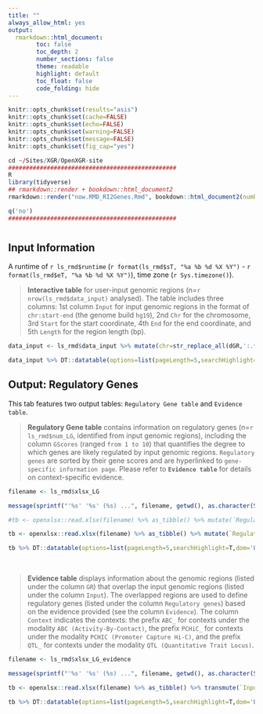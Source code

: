 ```yaml
---
title: ""
always_allow_html: yes
output:
  rmarkdown::html_document:
        toc: false
        toc_depth: 2
        number_sections: false
        theme: readable
        highlight: default
        toc_float: false
        code_folding: hide
---
```


```r
knitr::opts_chunk$set(results="asis")
knitr::opts_chunk$set(cache=FALSE)
knitr::opts_chunk$set(echo=FALSE)
knitr::opts_chunk$set(warning=FALSE)
knitr::opts_chunk$set(message=FALSE)
knitr::opts_chunk$set(fig_cap="yes")
```

```r
cd ~/Sites/XGR/OpenXGR-site
################################################
R
library(tidyverse)
## rmarkdown::render + bookdown::html_document2
rmarkdown::render("now.RMD_RI2Genes.Rmd", bookdown::html_document2(number_sections=F,theme=c("readable","united")[2], hightlight="default"), output_dir="/Users/hfang/Sites/XGR/OpenXGR-site/app/examples")

q('no')
################################################
```


# {.tabset .tabset-fade}


## **Input Information**
A runtime of ``r ls_rmd$runtime`` (``r format(ls_rmd$sT, "%a %b %d %X %Y")`` - ``r format(ls_rmd$eT, "%a %b %d %X %Y")``), time zone (``r Sys.timezone()``).

> **Interactive table** for user-input genomic regions (n=``r nrow(ls_rmd$data_input)`` analysed). The table includes three columns: 1st column `Input` for input genomic regions in the format of `chr:start-end` (the genome build `hg19`), 2nd `Chr` for the chromosome, 3rd `Start` for the start coordinate, 4th `End` for the end coordinate, and 5th `Length` for the region length (bp).

```r
data_input <- ls_rmd$data_input %>% mutate(chr=str_replace_all(dGR,':.*',''), start=str_replace_all(dGR,'.*:|-.*',''), end=str_replace_all(dGR,'.*-','')) %>% transmute(`Input`=dGR, Chromosome=chr, Start=start, End=end, Length=as.numeric(end)-as.numeric(start) + 1)

data_input %>% DT::datatable(options=list(pageLength=5,searchHighlight=T,dom='Bfrtip',buttons=c('csv','copy'), dom='t',scrollX=T), style='default', caption="", rownames=FALSE, escape=F, extensions=c('Buttons'))
```


## **Output: Regulatory Genes**
This tab features two output tables: `Regulatory Gene table` and `Evidence table`.

> **Regulatory Gene table** contains information on regulatory genes (n=``r ls_rmd$num_LG``, identified from input genomic regions), including the column `GScores` (ranged `from 1 to 10`) that quantifies the degree to which genes are likely regulated by input genomic regions. `Regulatory genes` are sorted by their gene scores and are hyperlinked to `gene-specific information page`. Please refer to **`Evidence table`** for details on context-specific evidence.

```r
filename <- ls_rmd$xlsx_LG

message(sprintf("'%s' '%s' (%s) ...", filename, getwd(), as.character(Sys.time())), appendLF=TRUE)

#tb <- openxlsx::read.xlsx(filename) %>% as_tibble() %>% mutate(`Regulatory genes`=sprintf("<a href='http://127.0.0.1:3080/OpenRI/gene/%s' target='%s'>%s</a>", Gene, Gene, Gene)) %>% transmute(`Regulatory genes`, GScores=signif(GScore,digits=4), Description)

tb <- openxlsx::read.xlsx(filename) %>% as_tibble() %>% mutate(`Regulatory genes`=sprintf("<a href='%sOpenRI/gene/%s' target='%s'>%s</a>", ls_rmd$host_port, Gene, Gene, Gene)) %>% transmute(`Regulatory genes`, GScores=signif(GScore,digits=4), Description)

tb %>% DT::datatable(options=list(pageLength=5,searchHighlight=T,dom='Bfrtip',buttons=c('csv','copy'), dom='t',scrollX=T), style='default', caption="", rownames=FALSE, escape=F, extensions=c('Buttons'))
```

<br>

> **Evidence table** displays information about the genomic regions (listed under the column `GR`) that overlap the input genomic regions (listed under the column `Input`). The overlapped regions are used to define regulatory genes (listed under the column `Regulatory genes`) based on the evidence provided (see the column `Evidence`). The column `Context` indicates the contexts: the prefix `ABC_` for contexts under the modality `ABC (Activity-By-Contact)`, the prefix `PCHiC_` for contexts under the modality `PCHIC (Promoter Capture Hi-C)`, and the prefix `QTL_` for contexts under the modality `QTL (Quantitative Trait Locus)`.

```r
filename <- ls_rmd$xlsx_LG_evidence

message(sprintf("'%s' '%s' (%s) ...", filename, getwd(), as.character(Sys.time())), appendLF=TRUE)

tb <- openxlsx::read.xlsx(filename) %>% as_tibble() %>% transmute(`Input`=dGR, GR, `Regulatory genes`=Gene, Context)

tb %>% DT::datatable(options=list(pageLength=5,searchHighlight=T,dom='Bfrtip',buttons=c('csv','copy'), dom='t',scrollX=T), style='default', caption="", rownames=FALSE, escape=F, extensions=c('Buttons'))
```

